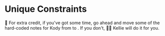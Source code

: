 # Unique Constraints

💯 For extra credit, if you've got some time, go ahead and move some of the
hard-coded notes for Kody from <InlineFile file="app/utils/db.server.ts" />
to <InlineFile file="prisma/seed.ts" />. If you don't, 🧝‍♂️ Kellie will do it for
you.
